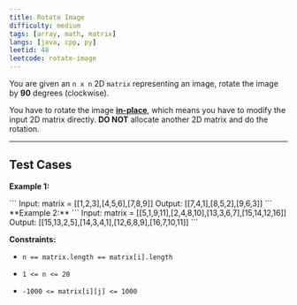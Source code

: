 ```yaml
---
title: Rotate Image
difficulty: medium
tags: [array, math, matrix]
langs: [java, cpp, py]
leetid: 48
leetcode: rotate-image
---
```

You are given an `n x n` 2D `matrix` representing an image, rotate the image by **90** degrees (clockwise).

You have to rotate the image <a href="https://en.wikipedia.org/wiki/In-place_algorithm" target="_blank">**in-place**</a>, which means you have to modify the input 2D matrix directly. **DO NOT** allocate another 2D matrix and do the rotation.

 

---
## Test Cases
**Example 1:**

<MdxImage alt="" src="https://assets.leetcode.com/uploads/2020/08/28/mat1.jpg" style="width: 500px; height: 188px;" />
```
Input: matrix = [[1,2,3],[4,5,6],[7,8,9]]
Output: [[7,4,1],[8,5,2],[9,6,3]]
```
**Example 2:**

<MdxImage alt="" src="https://assets.leetcode.com/uploads/2020/08/28/mat2.jpg" style="width: 500px; height: 201px;" />
```
Input: matrix = [[5,1,9,11],[2,4,8,10],[13,3,6,7],[15,14,12,16]]
Output: [[15,13,2,5],[14,3,4,1],[12,6,8,9],[16,7,10,11]]
```
 

**Constraints:**

	
* `n == matrix.length == matrix[i].length`
	
* `1 <= n <= 20`
	
* `-1000 <= matrix[i][j] <= 1000`
